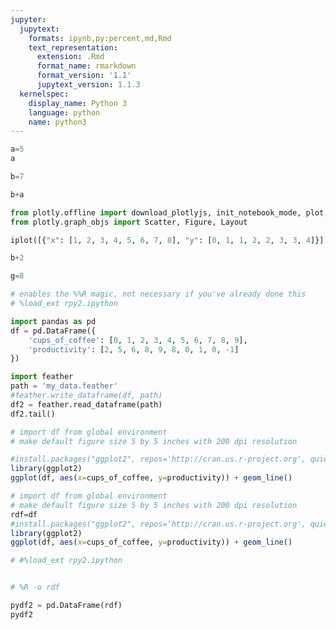```yaml
---
jupyter:
  jupytext:
    formats: ipynb,py:percent,md,Rmd
    text_representation:
      extension: .Rmd
      format_name: rmarkdown
      format_version: '1.1'
      jupytext_version: 1.1.3
  kernelspec:
    display_name: Python 3
    language: python
    name: python3
---
```


```python
a=5
a
```

```python
b=7
```

```python
b+a
```






```python
from plotly.offline import download_plotlyjs, init_notebook_mode, plot, iplot
from plotly.graph_objs import Scatter, Figure, Layout

iplot([{"x": [1, 2, 3, 4, 5, 6, 7, 8], "y": [0, 1, 1, 2, 2, 3, 3, 4]}])
```


```python
b+2
```

```python
g=8
```

```python
# enables the %%R magic, not necessary if you've already done this
# %load_ext rpy2.ipython

import pandas as pd
df = pd.DataFrame({
    'cups_of_coffee': [0, 1, 2, 3, 4, 5, 6, 7, 8, 9],
    'productivity': [2, 5, 6, 8, 9, 8, 0, 1, 0, -1]
})

```

```python
import feather
path = 'my_data.feather'
#feather.write_dataframe(df, path)
df2 = feather.read_dataframe(path)
df2.tail()
```

```r
# import df from global environment
# make default figure size 5 by 5 inches with 200 dpi resolution

#install.packages("ggplot2", repos='http://cran.us.r-project.org', quiet=TRUE)
library(ggplot2)
ggplot(df, aes(x=cups_of_coffee, y=productivity)) + geom_line()

```

```r
# import df from global environment
# make default figure size 5 by 5 inches with 200 dpi resolution
rdf=df
#install.packages("ggplot2", repos='http://cran.us.r-project.org', quiet=TRUE)
library(ggplot2)
ggplot(df, aes(x=cups_of_coffee, y=productivity)) + geom_line()
```

```python
# #%load_ext rpy2.ipython


# %R -o rdf

pydf2 = pd.DataFrame(rdf)
pydf2
```

```python

```
